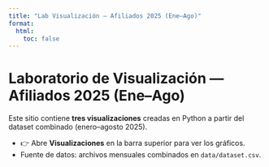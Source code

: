 ```yaml
---
title: "Lab Visualización — Afiliados 2025 (Ene–Ago)"
format:
  html:
    toc: false
---
```


# Laboratorio de Visualización — Afiliados 2025 (Ene–Ago)

Este sitio contiene **tres visualizaciones** creadas en Python a partir del dataset combinado (enero–agosto 2025).

- 👉 Abre **Visualizaciones** en la barra superior para ver los gráficos.
- Fuente de datos: archivos mensuales combinados en `data/dataset.csv`.


